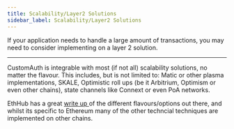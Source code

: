 ```yaml
---
title: Scalability/Layer2 Solutions
sidebar_label: Scalability/Layer2 Solutions
---
```


If your application needs to handle a large amount of transactions, you may need
to consider implementing on a layer 2 solution.

---

CustomAuth is integrable with most \(if not all\) scalability solutions, no
matter the flavour. This includes, but is not limited to: Matic or other plasma
implementations, SKALE, Optimistic roll ups \(be it Arbitrium, Optimism or even
other chains\), state channels like Connext or even PoA networks.

EthHub has a great
[write up ](https://docs.ethhub.io/ethereum-roadmap/layer-2-scaling/state-channels/)of
the different flavours/options out there, and whilst its specific to Ethereum
many of the other techncial techniques are implemented on other chains.
